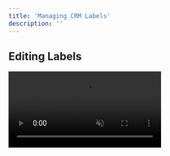 ```yaml
---
title: 'Managing CRM Labels'
description: ''
---
```


## Editing Labels

<video autoplay muted loop playsinline className="w-full aspect-video" src="/videos/guides_edit_label.mp4" />
To edit a label, click the three dots beside its name. From the dropdown menu, select "Edit" and make the desired edits. Once you've made the changes, click "Save" to save your edits.

## Removing Labels

<video autoplay muted loop playsinline className="w-full aspect-video" src="/videos/guides_delete_label.mp4" />
To delete a label, click the three dots beside its name. From the dropdown menu, select "Delete". Any leads in this label will be moved back to your first (default) column.

<Warning>You cannot remove the first column in your CRM, which is named "Engaged" by default. You **can** change its name and type - check out the [Getting Started](/crm/quickstart) guide for more details.</Warning>